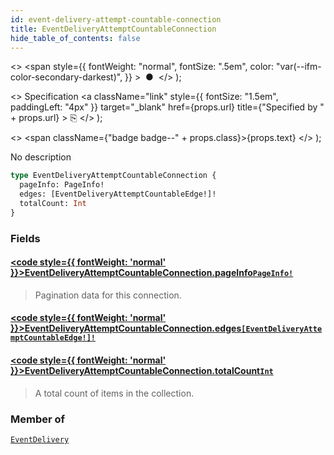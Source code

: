 ```yaml
---
id: event-delivery-attempt-countable-connection
title: EventDeliveryAttemptCountableConnection
hide_table_of_contents: false
---
```


  <>
    <span
      style={{
        fontWeight: "normal",
        fontSize: ".5em",
        color: "var(--ifm-color-secondary-darkest)",
      }}
    >
      &nbsp;●&nbsp;
    </span>
  </>
);

  <>
    Specification
    <a
      className="link"
      style={{ fontSize: "1.5em", paddingLeft: "4px" }}
      target="\_blank"
      href={props.url}
      title={"Specified by " + props.url}
    >
      ⎘
    </a>
  </>
);

  <>
    <span className={"badge badge--" + props.class}>{props.text}</span>
  </>
);

No description

```graphql
type EventDeliveryAttemptCountableConnection {
  pageInfo: PageInfo!
  edges: [EventDeliveryAttemptCountableEdge!]!
  totalCount: Int
}
```

### Fields

#### [<code style={{ fontWeight: 'normal' }}>EventDeliveryAttemptCountableConnection.<b>pageInfo</b></code>](#)<Bullet />[`PageInfo!`](../../../api-reference/miscellaneous/objects/page-info) <Badge class="secondary" text="non-null"/> <Badge class="secondary" text="object"/> <Badge class="secondary" text="miscellaneous"/>

> Pagination data for this connection.

#### [<code style={{ fontWeight: 'normal' }}>EventDeliveryAttemptCountableConnection.<b>edges</b></code>](#)<Bullet />[`[EventDeliveryAttemptCountableEdge!]!`](../../../api-reference/miscellaneous/objects/event-delivery-attempt-countable-edge) <Badge class="secondary" text="non-null"/> <Badge class="secondary" text="object"/> <Badge class="secondary" text="miscellaneous"/>

>

#### [<code style={{ fontWeight: 'normal' }}>EventDeliveryAttemptCountableConnection.<b>totalCount</b></code>](#)<Bullet />[`Int`](../../../api-reference/miscellaneous/scalars/int) <Badge class="secondary" text="scalar"/> <Badge class="secondary" text="miscellaneous"/>

> A total count of items in the collection.

### Member of

[`EventDelivery`](../../../api-reference/miscellaneous/objects/event-delivery) <Badge class="secondary" text="object"/>
